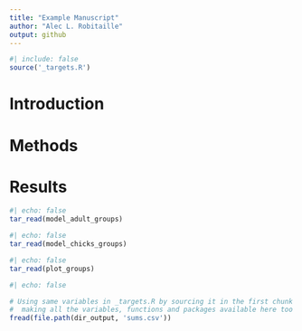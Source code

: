 ```yaml
---
title: "Example Manuscript"
author: "Alec L. Robitaille"
output: github
---
```


```r
#| include: false
source('_targets.R')
```


# Introduction

\lorem


# Methods

\lorem


# Results

```r
#| echo: false
tar_read(model_adult_groups)
```


```r
#| echo: false
tar_read(model_chicks_groups)
```

```r
#| echo: false
tar_read(plot_groups)
```



```r
#| echo: false

# Using same variables in _targets.R by sourcing it in the first chunk
#  making all the variables, functions and packages available here too
fread(file.path(dir_output, 'sums.csv'))
```
